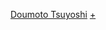 {{Navbox
| name   = 堂本剛
| title  = [[堂本剛]]
| titlestyle = background:#81DAF5
| group1 = 個人創作名義
|  list1 = [[堂本剛]] - [[ENDLICHERI☆ENDLICHERI]] - [[244 ENDLI-x]] - [[剛紫]]
| group2 = 單曲
| list2 = [[城市／溺愛論]] - [[WAVER]] - [[染井吉野]] - [[The_Rainbow_Star|The Rainbow Star]] - [[因為天空在哭泣]] - [[春來春去]] - [[空～美麗的我的天空]] - [[RAIN (堂本剛)|RAIN]] - [[結緣]] - [[niji的詩]] - [[眨眼]] - [[PANTIES が だしたいんだ どしても]]
| group3 = 專輯
|  list3 = [[ROSSO E AZZURRO]] - [[Si (堂本剛)|[sí:]]] - [[Coward]] - [[Neo Africa Rainbow Ax]] - [[I AND 愛]] - [[美我空－bigaku～my beautiful sky]] - [[shamanippon -量力的人-]] - [[翻唱河馬]] - [[shamanippon -色顏的命生- ]] - [[TU]]
| group4=主演电视剧
| list4= 青春三部曲（[[青澀時代]] - {{tsl|ja|Summer Snow (テレビドラマ)|Summer Snow}}） - [[金田一少年之事件簿 (电视剧)|金田一少年之事件簿]]第一季、第二季 - [[重返少年时]] - [[To Heart (电视剧)|至死不渝的恋]] - {{tsl|ja|向井荒太の動物日記 〜愛犬ロシナンテの災難〜|向井荒太的動物日記}} - [[梦想加州]] - [[33分侦探]] - [[天魔先生来了]]
| group10 = 關連項目
|  list10 = [[傑尼斯事務所]] - [[傑尼斯娛樂]] - [[近畿小子|近畿小子(KinKi Kids)]]
}}<noinclude>
[[Category:日本歌手模板|Doumoto Tsuyoshi]]
[[Category:堂本剛|+]]
</noinclude>